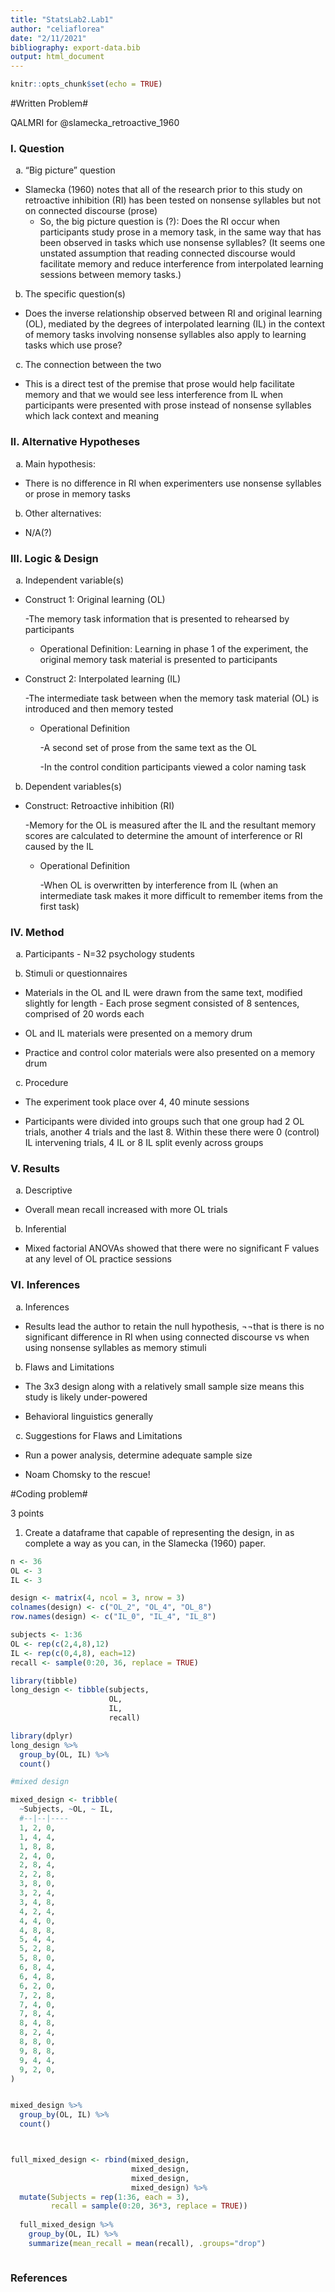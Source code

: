 ```yaml
---
title: "StatsLab2.Lab1"
author: "celiaflorea"
date: "2/11/2021"
bibliography: export-data.bib
output: html_document
---
```


```r
knitr::opts_chunk$set(echo = TRUE)
```
#Written Problem#

QALMRI for @slamecka_retroactive_1960

### I.	Question

  a.	“Big picture” question
  
  - Slamecka (1960) notes that all of the research prior to this study on retroactive            inhibition (RI) has been tested on nonsense syllables but not on connected discourse         (prose)
    - So, the big picture question is (?): Does the RI occur when participants study prose in a memory task, in the same way that has been observed in tasks which use nonsense syllables? 
(It seems one unstated assumption that reading connected discourse would facilitate memory and reduce interference from interpolated learning sessions between memory tasks.) 

  b.	The specific question(s)
  
  - Does the inverse relationship observed between RI and original learning (OL), mediated by the degrees of interpolated learning (IL) in the context of memory tasks involving nonsense syllables also apply to learning tasks which use prose? 

  c.	The connection between the two

  - This is a direct test of the premise that prose would help facilitate memory and that we would see less interference from IL when participants were presented with prose instead of nonsense syllables which lack context and meaning

### II.	Alternative Hypotheses

  a.	Main hypothesis: 
  
  -	There is no difference in RI when experimenters use nonsense syllables or prose in memory tasks

  b.	Other alternatives: 
  
  -	N/A(?)

### III.	Logic & Design

  a.	Independent variable(s)

  -	Construct 1: Original learning (OL)
  
      -The memory task information that is presented to rehearsed by participants
          
      - Operational Definition: Learning in phase 1 of the experiment, the original memory task material is presented to participants
      
  -	Construct 2: Interpolated learning (IL) 
  
      -The intermediate task between when the memory task material (OL) is introduced and then memory tested 
        
       - Operational Definition
       
            -A second set of prose from the same text as the OL 
              
            -In the control condition participants viewed a color naming task 
          
  b.	Dependent variables(s)

  - Construct: Retroactive inhibition (RI)
 
      -Memory for the OL is measured after the IL and the resultant memory scores are calculated to determine the amount of interference or RI caused by the IL
      
    - Operational Definition
    
      -When OL is overwritten by interference from IL (when an intermediate task makes it more difficult to remember items from the first task)
      

### IV.	Method

  a. Participants
    -	N=32 psychology students 

  b. Stimuli or questionnaires

   -   Materials in the OL and IL were drawn from the same text, modified slightly for length
    - Each prose segment consisted of 8 sentences, comprised of 20 words each

  - OL and IL materials were presented on a memory drum
    
   - Practice and control color materials were also presented on a memory drum
      
      
  c. Procedure

  - The experiment took place over 4, 40 minute sessions 
  
  - Participants were divided into groups such that one group had 2 OL trials, another 4 trials and the last 8. Within these there were 0 (control) IL intervening trials, 4 IL or 8 IL split evenly across groups

### V.	Results

  a.	Descriptive

  - Overall mean recall increased with more OL trials
  
  b.	Inferential

  - Mixed factorial ANOVAs showed that there were no significant F values at any level of OL practice sessions 

### VI.	Inferences

  a.	Inferences
  
  - Results lead the author to retain the null hypothesis, ¬¬that is there is no significant difference in RI when using connected discourse vs when using nonsense syllables as memory stimuli 
  b.	Flaws and Limitations

  - The 3x3 design along with a relatively small sample size means this study is likely under-powered
  
  - Behavioral linguistics generally

  c.	Suggestions for Flaws and Limitations
  
  -	Run a power analysis, determine adequate sample size
  
  -	Noam Chomsky to the rescue! 







#Coding problem#

3 points

1. Create a dataframe that capable of representing the design, in as complete a way as you can, in the Slamecka (1960) paper.

```r

n <- 36
OL <- 3
IL <- 3

design <- matrix(4, ncol = 3, nrow = 3)
colnames(design) <- c("OL_2", "OL_4", "OL_8")
row.names(design) <- c("IL_0", "IL_4", "IL_8")

subjects <- 1:36
OL <- rep(c(2,4,8),12)
IL <- rep(c(0,4,8), each=12)
recall <- sample(0:20, 36, replace = TRUE)

library(tibble)
long_design <- tibble(subjects,
                      OL,
                      IL, 
                      recall)

library(dplyr)
long_design %>%
  group_by(OL, IL) %>%
  count()

#mixed design

mixed_design <- tribble(
  ~Subjects, ~OL, ~ IL,
  #--|--|----
  1, 2, 0,
  1, 4, 4,
  1, 8, 8,
  2, 4, 0,
  2, 8, 4,
  2, 2, 8,
  3, 8, 0,
  3, 2, 4,
  3, 4, 8,
  4, 2, 4,
  4, 4, 0,
  4, 8, 8,
  5, 4, 4,
  5, 2, 8,
  5, 8, 0,
  6, 8, 4,
  6, 4, 8,
  6, 2, 0,
  7, 2, 8,
  7, 4, 0,
  7, 8, 4,
  8, 4, 8,
  8, 2, 4,
  8, 8, 0,
  9, 8, 8,
  9, 4, 4,
  9, 2, 0,
)


mixed_design %>%
  group_by(OL, IL) %>%
  count() 



full_mixed_design <- rbind(mixed_design,
                           mixed_design,
                           mixed_design,
                           mixed_design) %>%
  mutate(Subjects = rep(1:36, each = 3),
         recall = sample(0:20, 36*3, replace = TRUE))
         
  full_mixed_design %>%
    group_by(OL, IL) %>%
    summarize(mean_recall = mean(recall), .groups="drop")



```


### References

